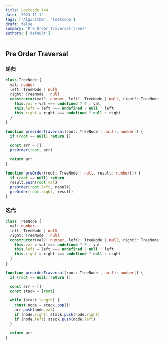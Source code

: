 ```yaml
---
title: Leetcode 144
date: '2023-11-1'
tags: ['Algorithm', 'leetcode']
draft: false
summary: 'Pre Order Traversal(tree)'
authors: ['default']
---
```


## Pre Order Traversal

### 递归

```ts
class TreeNode {
  val: number
  left: TreeNode | null
  right: TreeNode | null
  constructor(val?: number, left?: TreeNode | null, right?: TreeNode | null) {
    this.val = val === undefined ? 0 : val
    this.left = left === undefined ? null : left
    this.right = right === undefined ? null : right
  }
}

function preorderTraversal(root: TreeNode | null): number[] {
  if (root == null) return []

  const arr = []
  preOrder(root, arr)

  return arr
}

function preOrder(root: TreeNode | null, result: number[]) {
  if (root == null) return
  result.push(root.val)
  preOrder(root.left, result)
  preOrder(root.right, result)
}
```

### 迭代

```ts
class TreeNode {
  val: number
  left: TreeNode | null
  right: TreeNode | null
  constructor(val?: number, left?: TreeNode | null, right?: TreeNode | null) {
    this.val = val === undefined ? 0 : val
    this.left = left === undefined ? null : left
    this.right = right === undefined ? null : right
  }
}

function preorderTraversal(root: TreeNode | null): number[] {
  if (root == null) return []

  const arr = []
  const stack = [root]

  while (stack.length) {
    const node = stack.pop()!
    arr.push(node.val)
    if (node.right) stack.push(node.right)
    if (node.left) stack.push(node.left)
  }

  return arr
}
```
